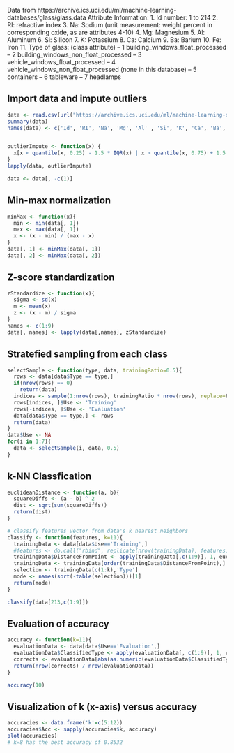 Data from https://archive.ics.uci.edu/ml/machine-learning-databases/glass/glass.data
Attribute Information:
   1. Id number: 1 to 214
   2. RI: refractive index
   3. Na: Sodium (unit measurement: weight percent in corresponding oxide, as 
                  are attributes 4-10)
   4. Mg: Magnesium
   5. Al: Aluminum
   6. Si: Silicon
   7. K: Potassium
   8. Ca: Calcium
   9. Ba: Barium
  10. Fe: Iron
  11. Type of glass: (class attribute)
      -- 1 building_windows_float_processed
      -- 2 building_windows_non_float_processed
      -- 3 vehicle_windows_float_processed
      -- 4 vehicle_windows_non_float_processed (none in this database)
      -- 5 containers
      -- 6 tableware
      -- 7 headlamps
    
## Import data and impute outliers
```r
data <- read.csv(url("https://archive.ics.uci.edu/ml/machine-learning-databases/glass/glass.data"))
summary(data)
names(data) <- c('Id', 'RI', 'Na', 'Mg', 'Al' , 'Si', 'K', 'Ca', 'Ba', 'Fe', 'Type')


outlierImpute <- function(x) {
  x[x < quantile(x, 0.25) - 1.5 * IQR(x) | x > quantile(x, 0.75) + 1.5 * IQR(x)] <- median(x)
}
lapply(data, outlierImpute)

data <- data[, -c(1)]
```


## Min-max normalization
```r

minMax <- function(x){
  min <- min(data[, 1])
  max <- max(data[, 1])
  x <- (x - min) / (max - x) 
}
data[, 1] <- minMax(data[, 1])
data[, 2] <- minMax(data[, 2])

```


## Z-score standardization
```r
zStandardize <- function(x){
  sigma <- sd(x)
  m <- mean(x)
  z <- (x - m) / sigma
}
names <- c(1:9)
data[, names] <- lapply(data[,names], zStandardize)
```


## Stratefied sampling from each class
```r
selectSample <- function(type, data, trainingRatio=0.5){
  rows <- data[data$Type == type,]
  if(nrow(rows) == 0)
    return(data)
  indices <- sample(1:nrow(rows), trainingRatio * nrow(rows), replace=F)
  rows[indices, ]$Use <- 'Training'
  rows[-indices, ]$Use <- 'Evaluation'
  data[data$Type == type,] <- rows
  return(data)
}
data$Use <- NA
for(i in 1:7){
  data <- selectSample(i, data, 0.5)
}
```


## k-NN Classfication
```r
euclideanDistance <- function(a, b){
  squareDiffs <- (a - b) ^ 2
  dist <- sqrt(sum(squareDiffs))
  return(dist)
}

# classify features vector from data's k nearest neighbors
classify <- function(features, k=11){
  trainingData <- data[data$Use=='Training',]
  #features <- do.call("rbind", replicate(nrow(trainingData), features, simplify = FALSE))
  trainingData$DistanceFromPoint <- apply(trainingData[,c(1:9)], 1, euclideanDistance, features)
  trainingData <- trainingData[order(trainingData$DistanceFromPoint),]
  selection <- trainingData[c(1:k),'Type']
  mode <- names(sort(-table(selection)))[1]
  return(mode)
}

classify(data[213,c(1:9)])

```


## Evaluation of accuracy
```r
accuracy <- function(k=11){
  evaluationData <- data[data$Use=='Evaluation',]
  evaluationData$ClassifiedType <- apply(evaluationData[, c(1:9)], 1, classify, k)
  corrects <- evaluationData[abs(as.numeric(evaluationData$ClassifiedType)-as.numeric(evaluationData$Type))<=1,]
  return(nrow(corrects) / nrow(evaluationData))
}

accuracy(10)
```


## Visualization of k (x-axis) versus accuracy
```r
accuracies <- data.frame('k'=c(5:12))
accuracies$Acc <- sapply(accuracies$k, accuracy)
plot(accuracies)
# k=8 has the best accuracy of 0.8532
```
